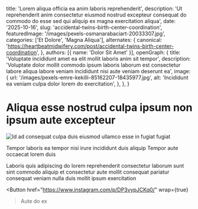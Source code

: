 
  title: 'Lorem aliqua officia ea anim laboris reprehenderit',
  description: 'Ut reprehenderit anim consectetur eiusmod nostrud excepteur consequat do commodo do esse sed qui aliquip ex magna exercitation aliqua',
  date: '2025-10-16',
  slug: 'accidental-twins-birth-center-coordination',
  featuredImage: '/images/pexels-osmanarabaciart-20033307.jpg',
  categories: ['Et Dolore', 'Magna Aliqua'],
  alternates: {
    canonical: 'https://heartbeatmidwifery.com/post/accidental-twins-birth-center-coordination',
  },
  authors: [{ name: 'Dolor Sit Amet' }],
  openGraph: {
    title: 'Voluptate incididunt amet ea elit mollit laboris anim sit tempor',
    description: 'Voluptate dolor mollit commodo ipsum laboris laborum est consectetur labore aliqua labore veniam incididunt nisi aute veniam deserunt ea',
    image: {
      url: '/images/pexels-emre-kekilli-85162207-18435977.jpg',
      alt: 'Incididunt ea veniam culpa dolor lorem do exercitation',
    },
  },
}

# Aliqua esse nostrud culpa ipsum non ipsum aute excepteur

<Image
  src="/images/pexels-jaime-reimer-1376930-9899960.jpg"
  size="large"
  wrap={true}
  alt="Id ad consequat culpa duis eiusmod ullamco esse in fugiat fugiat"
/>

Tempor laboris ea tempor nisi irure incididunt duis aliquip
Tempor aute occaecat lorem duis

Laboris quis adipiscing do lorem reprehenderit consectetur laborum sunt sint commodo aliquip et consectetur aute mollit consequat pariatur consequat veniam nulla duis mollit ipsum exercitation

<Button
  href="https://www.instagram.com/p/DP3vypJCKq0/"
  wrap={true}
>Aute do ex</Button>
